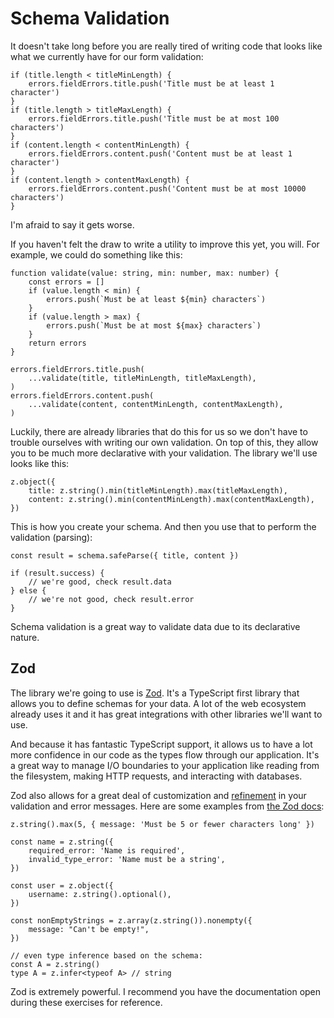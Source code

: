 # Schema Validation

It doesn't take long before you are really tired of writing code that looks like
what we currently have for our form validation:

```tsx
if (title.length < titleMinLength) {
	errors.fieldErrors.title.push('Title must be at least 1 character')
}
if (title.length > titleMaxLength) {
	errors.fieldErrors.title.push('Title must be at most 100 characters')
}
if (content.length < contentMinLength) {
	errors.fieldErrors.content.push('Content must be at least 1 character')
}
if (content.length > contentMaxLength) {
	errors.fieldErrors.content.push('Content must be at most 10000 characters')
}
```

I'm afraid to say it gets worse.

If you haven't felt the draw to write a utility to improve this yet, you will.
For example, we could do something like this:

```tsx
function validate(value: string, min: number, max: number) {
	const errors = []
	if (value.length < min) {
		errors.push(`Must be at least ${min} characters`)
	}
	if (value.length > max) {
		errors.push(`Must be at most ${max} characters`)
	}
	return errors
}

errors.fieldErrors.title.push(
	...validate(title, titleMinLength, titleMaxLength),
)
errors.fieldErrors.content.push(
	...validate(content, contentMinLength, contentMaxLength),
)
```

Luckily, there are already libraries that do this for us so we don't have to
trouble ourselves with writing our own validation. On top of this, they allow
you to be much more declarative with your validation. The library we'll use
looks like this:

```tsx
z.object({
	title: z.string().min(titleMinLength).max(titleMaxLength),
	content: z.string().min(contentMinLength).max(contentMaxLength),
})
```

This is how you create your schema. And then you use that to perform the
validation (parsing):

```tsx
const result = schema.safeParse({ title, content })

if (result.success) {
	// we're good, check result.data
} else {
	// we're not good, check result.error
}
```

Schema validation is a great way to validate data due to its declarative nature.

## Zod

The library we're going to use is [Zod](https://zod.dev). It's a TypeScript
first library that allows you to define schemas for your data. A lot of the web
ecosystem already uses it and it has great integrations with other libraries
we'll want to use.

And because it has fantastic TypeScript support, it allows us to have a lot more
confidence in our code as the types flow through our application. It's a great
way to manage I/O boundaries to your application like reading from the
filesystem, making HTTP requests, and interacting with databases.

Zod also allows for a great deal of customization and
[refinement](https://zod.dev/?id=refine) in your validation and error messages.
Here are some examples from [the Zod docs](https://zod.dev):

```tsx
z.string().max(5, { message: 'Must be 5 or fewer characters long' })

const name = z.string({
	required_error: 'Name is required',
	invalid_type_error: 'Name must be a string',
})

const user = z.object({
	username: z.string().optional(),
})

const nonEmptyStrings = z.array(z.string()).nonempty({
	message: "Can't be empty!",
})

// even type inference based on the schema:
const A = z.string()
type A = z.infer<typeof A> // string
```

Zod is extremely powerful. I recommend you have the documentation open during
these exercises for reference.
